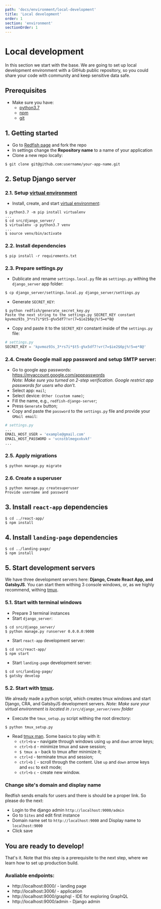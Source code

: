 ```yaml
---
path: 'docs/environment/local-development'
title: 'Local development'
order: 1
section: 'environment'
sectionOrder: 1
---
```


# Local development

In this section we start with the base. We are going to set up local development environment with a GitHub public repository, so you could share your code with community and keep sensitive data safe.

## Prerequisites

- Make sure you have:
  - [python3.7](https://www.python.org/downloads/)
  - [npm](https://www.npmjs.com/get-npm)
  - [git](https://git-scm.com/book/en/v2/Getting-Started-Installing-Git)

## 1. Getting started

- Go to [Redfish page](https://github.com/guandjoy/redfish) and fork the repo
- In settings change the **Repository name** to a name of your application
- Clone a new repo locally:

```shell
$ git clone git@github.com:username/your-app-name.git
```

## 2. Setup Django server

### 2.1. Setup [virtual environment](https://virtualenv.pypa.io/en/latest/)

- Install, create, and start [virtual environment](https://virtualenv.pypa.io/en/latest/):

```shell
$ python3.7 -m pip install virtualenv
...
$ cd src/django_server/
$ virtualenv -p python3.7 venv
...
$ source venv/bin/activate
```

### 2.2. Install dependencies

```shell
$ pip install -r requirements.txt
```

### 2.3. Prepare settings.py

- Dublicate and rename `settings.local.py` file as `settings.py` withing the `django_server` app folder:

```shell
$ cp django_server/settings.local.py django_server/settings.py
```

- Generate `SECRET_KEY`:

```shell
$ python redfish/generate_secret_key.py
Paste the next string to the settings.py SECRET_KEY constant
kpvmoz93s_3*rs7i*$t5-g%x5df7!vr(7=$ie2$6pj%!5=e*8@
```

- Copy and paste it to the `SECRET_KEY` constant inside of the `settings.py` file:

```python
# settings.py
SECRET_KEY = 'kpvmoz93s_3*rs7i*$t5-g%x5df7!vr(7=$ie2$6pj%!5=e*8@'
```

### 2.4. Create Google mail app password and setup SMTP server:

- Go to google app passwords: https://myaccount.google.com/apppasswords \
  _Note: Make sure you turned on 2-step verification. Google restrict app passwords for users who don't._
- Select app: `mail`;
- Select device: `Other (custom name)`;
- Fill the name, e.g., `redfish-django-server`;
- Press `Generate` button;
- Copy and paste the `password` to the `settings.py` file and provide your `GMail email`:

```python
# settings.py
...
EMAIL_HOST_USER = 'example@gmail.com'
EMAIL_HOST_PASSWORD = 'vcnstblmegxxkvkf'
...
```

### 2.5. Apply migrations

```shell
$ python manage.py migrate
```

### 2.6. Create a superuser

```shell
$ python manage.py createsuperuser
Provide username and password
```

## 3. Install `react-app` dependencies

```shell
$ cd ../react-app/
$ npm install
```

## 4. Install `landing-page` dependencies

```shell
$ cd ../landing-page/
$ npm install
```

## 5. Start development servers

We have three development servers here: **Django, Create React App, and GatsbyJS**. You can start them withing 3 console windows, or, as we highly recommend, withing [tmux](https://github.com/tmux/tmux/blob/master/.github/README.md).

### 5.1. Start with terminal windows

- Prepare 3 terminal instances
- Start `django_server`:

```shell
$ cd src/django_server/
$ python manage.py runserver 0.0.0.0:9000
```

- Start `react-app` development server:

```shell
$ cd src/react-app/
$ npm start
```

- Start `landing-page` development server:

```shell
$ cd src/landing-page/
$ gatsby develop
```

### 5.2. Start with [tmux](https://github.com/tmux/tmux/blob/master/.github/README.md).

We already made a python script, which creates tmux windows and start Django, CRA, and GatsbyJS development servers.
_Note: Make sure your virtual environment is located in `/src/django_server/venv` folder_

- Execute the `tmux_setup.py` script withing the root directory:

```shell
$ python tmux_setup.py
```

- Read [tmux man](http://man.openbsd.org/OpenBSD-current/man1/tmux.1). Some basics to play with it:
  - `ctrl+b` `w` - navigate through windows using `up` and `down` arrow keys;
  - `ctrl+b` `d` - minimize tmux and save session;
  - `$ tmux a` - back to tmux after minimize it;
  - `ctrl+d` - terminate tmux and session;
  - `ctrl+b` `[` - scroll through the content. Use `up` and `down` arrow keys and `esc` to exit mode;
  - `ctrl+b` `c` - create new window.

### Change site's domain and display name

Redfish sends emails for users and there is should be a proper link. So please do the next:

- Login to the django admin `http://localhost:9000/admin`
- Go to `Sites` and edit first instance
- Domain name set to `http://localhost:9000` and Display name to `localhost:9000`
- Click save

## You are ready to develop!

That's it. Note that this step is a prerequisite to the next step, where we learn how to set up production build.

### Avaliable endpoints:

- http://localhost:8000/ - landing page
- http://localhost:3006/ - application
- http://localhost:9000/graphql - IDE for exploring GraphQL
- http://localhost:9000/admin - Django admin
